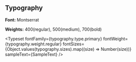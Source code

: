 
<Meta title="Systems/Typography" />

## Typography

**Font:** Montserrat

**Weights:** 400(regular), 500(medium), 700(bold)

<Typeset
  fontFamily={typography.type.primary}
  fontWeight={typography.weight.regular}
  fontSizes={Object.values(typography.sizes).map((size) => Number(size))}
  sampleText={SampleText}
/>
